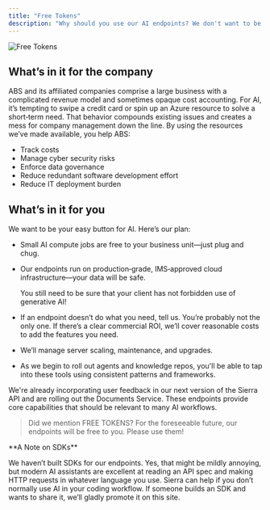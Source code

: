 ```yaml
---
title: "Free Tokens"
description: "Why should you use our AI endpoints? We don't want to be draconian about this—but we really, really want you to use what we've built. Here, we make the case for why you should: what's in it for the company and what's in it for you."
---
```


![Free Tokens](images/banners/tokens_banner.jpg)

## What’s in it for the company

ABS and its affiliated companies comprise a large business with a complicated revenue model and sometimes opaque cost accounting. For AI, it’s tempting to swipe a credit card or spin up an Azure resource to solve a short‑term need. That behavior compounds existing issues and creates a mess for company management down the line. By using the resources we’ve made available, you help ABS:

- Track costs
- Manage cyber security risks
- Enforce data governance
- Reduce redundant software development effort
- Reduce IT deployment burden

## What’s in it for you

We want to be your easy button for AI. Here’s our plan:

- Small AI compute jobs are free to your business unit—just plug and chug.
- Our endpoints run on production‑grade, IMS‑approved cloud infrastructure—your data will be safe.

  <Warning>
    You still need to be sure that your client has not forbidden use of generative AI!
  </Warning>
- If an endpoint doesn’t do what you need, tell us. You’re probably not the only one. If there’s a clear commercial ROI, we’ll cover reasonable costs to add the features you need.
- We’ll manage server scaling, maintenance, and upgrades.
- As we begin to roll out agents and knowledge repos, you'll be able to tap into these tools using consistent patterns and frameworks.

We're already incorporating user feedback in our next version of the Sierra API and are rolling out the Documents Service. These endpoints provide core capabilities that should be relevant to many AI workflows.

> Did we mention FREE TOKENS? For the foreseeable future, our endpoints will be free to you. Please use them!

<Note>
  **A Note on SDKs**

  We haven’t built SDKs for our endpoints. Yes, that might be mildly annoying, but modern AI assistants are excellent at reading an API spec and making HTTP requests in whatever language you use. Sierra can help if you don’t normally use AI in your coding workflow. If someone builds an SDK and wants to share it, we’ll gladly promote it on this site.
</Note>